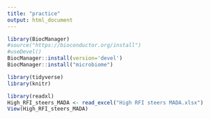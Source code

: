 ```yaml
---
title: "practice"
output: html_document
---
```


```r
library(BiocManager)
#source("https://bioconductor.org/install")
#useDevel()
BiocManager::install(version='devel')
BiocManager::install("microbiome")

```

```r
library(tidyverse)
library(knitr)
```

```r
library(readxl)
High_RFI_steers_MADA <- read_excel("High RFI steers MADA.xlsx")
View(High_RFI_steers_MADA)

```

